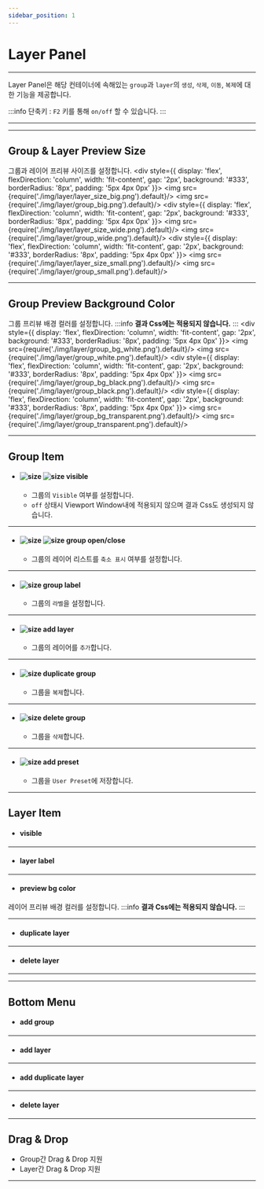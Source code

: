 ```yaml
---
sidebar_position: 1
---
```






# Layer Panel

<hr/>

Layer Panel은 해당 컨테이너에 속해있는 ```group```과 ```layer```의 ```생성```, ```삭제```, ```이동```, ```복제```에 대한 기능을 제공합니다.

:::info
단축키 : ```F2``` 키를 통해 ```on/off``` 할 수 있습니다.
:::



<hr/>

<TOCInline toc={toc}/>

<hr/>

## Group & Layer Preview Size
그룹과 레이어 프리뷰 사이즈를 설정합니다.
<Tabs>
	<TabItem value="big" label="big" default>
		<div style={{
			display: 'flex',
			flexDirection: 'column',
			width: 'fit-content',
			gap: '2px',
			background: '#333',
			borderRadius: '8px',
			padding: '5px 4px 0px'
		}}>
			<img src={require('./img/layer/layer_size_big.png').default}/>
			<img src={require('./img/layer/group_big.png').default}/>
		</div>
	</TabItem>
	<TabItem value="wide" label="wide">
		<div style={{
			display: 'flex',
			flexDirection: 'column',
			width: 'fit-content',
			gap: '2px',
			background: '#333',
			borderRadius: '8px',
			padding: '5px 4px 0px'
		}}>
			<img src={require('./img/layer/layer_size_wide.png').default}/>
			<img src={require('./img/layer/group_wide.png').default}/>
		</div>
	</TabItem>
	<TabItem value="small" label="small">
		<div style={{
			display: 'flex',
			flexDirection: 'column',
			width: 'fit-content',
			gap: '2px',
			background: '#333',
			borderRadius: '8px',
			padding: '5px 4px 0px'
		}}>
			<img src={require('./img/layer/layer_size_small.png').default}/>
			<img src={require('./img/layer/group_small.png').default}/>
		</div>
	</TabItem>
</Tabs>


<hr/>

## Group Preview Background Color
그룹 프리뷰 배경 컬러를 설정합니다.
:::info
**결과 Css에는 적용되지 않습니다.**
:::
<Tabs>
	<TabItem value="white" label="white" default>
		<div style={{
			display: 'flex',
			flexDirection: 'column',
			width: 'fit-content',
			gap: '2px',
			background: '#333',
			borderRadius: '8px',
			padding: '5px 4px 0px'
		}}>
			<img src={require('./img/layer/group_bg_white.png').default}/>
			<img src={require('./img/layer/group_white.png').default}/>
		</div>
	</TabItem>
	<TabItem value="black" label="black">
		<div style={{
			display: 'flex',
			flexDirection: 'column',
			width: 'fit-content',
			gap: '2px',
			background: '#333',
			borderRadius: '8px',
			padding: '5px 4px 0px'
		}}>
			<img src={require('./img/layer/group_bg_black.png').default}/>
			<img src={require('./img/layer/group_black.png').default}/>
		</div>
	</TabItem>
	<TabItem value="transparent" label="transparent">
		<div style={{
			display: 'flex',
			flexDirection: 'column',
			width: 'fit-content',
			gap: '2px',
			background: '#333',
			borderRadius: '8px',
			padding: '5px 4px 0px'
		}}>
			<img src={require('./img/layer/group_bg_transparent.png').default}/>
			<img src={require('./img/layer/group_transparent.png').default}/>
		</div>
	</TabItem>
</Tabs>

<hr/>

## Group Item
- #### ![size](./img/icon_on.png) ![size](./img/icon_off.png) visible
  - 그룹의 ```Visible``` 여부를 설정합니다.
  - ```off``` 상태시 Viewport Window내에 적용되지 않으며 결과 Css도 생성되지 않습니다.

<hr/>

- #### ![size](./img/icon_open.png) ![size](./img/icon_close.png) group open/close
  - 그룹의 레이어 리스트를 ```축소 표시``` 여부를 설정합니다.

<hr/>

- #### ![size](./img/ui_label.png) group label
  - 그룹의 ```라벨```을 설정합니다.

<hr/>

- #### ![size](./img/icon_add_layer.png) add layer
  - 그룹의 레이어를 ```추가```합니다.

<hr/>

- #### ![size](./img/icon_duplicate.png) duplicate group
  - 그룹을 ```복제```합니다.

<hr/>

- #### ![size](./img/icon_delete.png) delete group
  - 그룹을 ```삭제```합니다.

<hr/>

- #### ![size](./img/icon_preset.png) add preset
  - 그룹을 ```User Preset```에 저장합니다.

<hr/>

## Layer Item
- #### visible

<hr/>

- #### layer label

<hr/>


- #### preview bg color

레이어 프리뷰 배경 컬러를 설정합니다.
:::info
**결과 Css에는 적용되지 않습니다.**
:::

<hr/>

- #### duplicate layer

<hr/>

- #### delete layer

<hr/>


<hr/>

## Bottom Menu
- #### add group

<hr/>

- #### add layer

<hr/>

- #### add duplicate layer

<hr/>

- #### delete layer

<hr/>



## Drag & Drop
- Group간 Drag & Drop 지원
- Layer간 Drag & Drop 지원
<hr/>